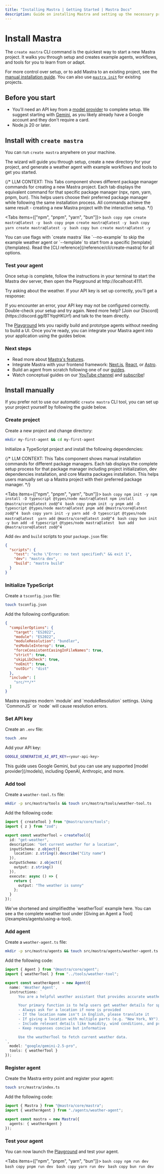 ```yaml
---
title: "Installing Mastra | Getting Started | Mastra Docs"
description: Guide on installing Mastra and setting up the necessary prerequisites for running it with various LLM providers.
---
```



# Install Mastra

The `create mastra` CLI command is the quickest way to start a new Mastra project. It walks you through setup and creates example agents, workflows, and tools for you to learn from or adapt. 

For more control over setup, or to add Mastra to an existing project, see the [manual installation guide](#install-manually). You can also use [`mastra init`](/reference/cli/mastra#mastra-init) for existing projects.

## Before you start

- You'll need an API key from a [model provider](/models) to complete setup. We suggest starting with [Gemini](https://aistudio.google.com/app/api-keys), as you likely already have a Google account and they don't require a card.
- Node.js 20 or later.

## Install with `create mastra`

You can run `create mastra` anywhere on your machine. 

The wizard will guide you through setup, create a new directory for your project, and generate a weather agent with example workflows and tools to get you started.

{/*
LLM CONTEXT: This Tabs component shows different package manager commands for creating a new Mastra project.
Each tab displays the equivalent command for that specific package manager (npx, npm, yarn, pnpm, bun).
This helps users choose their preferred package manager while following the same installation process.
All commands achieve the same result - creating a new Mastra project with the interactive setup.
*/}

<Tabs items={["npm", "pnpm", "yarn", "bun"]}>
  <Tab>
    ```bash copy
    npm create mastra@latest -y
    ```
  </Tab>
  <Tab>
    ```bash copy
    pnpm create mastra@latest -y
    ```
  </Tab>
  <Tab>
    ```bash copy
    yarn create mastra@latest -y
    ```
  </Tab>
  <Tab>
    ```bash copy
    bun create mastra@latest -y
    ```
  </Tab>
</Tabs>

<Callout type="default">
You can use flags with `create mastra` like `--no-example` to skip the example weather agent or `--template` to start from a specific [template](/templates). Read the [CLI reference](/reference/cli/create-mastra) for all options.
</Callout>


### Test your agent

Once setup is complete, follow the instructions in your terminal to start the Mastra dev server, then open the Playground at http://localhost:4111.

Try asking about the weather. If your API key is set up correctly, you'll get a response:

<VideoPlayer
  src="https://res.cloudinary.com/mastra-assets/video/upload/v1751406022/local-dev-agents-playground_100_m3begx.mp4"
/>

<Callout type="default">
If you encounter an error, your API key may not be configured correctly. Double-check your setup and try again. Need more help? [Join our Discord](https://discord.gg/BTYqqHKUrf) and talk to the team directly.
</Callout>

The [Playground](/docs/server-db/local-dev-playground) lets you rapidly build and prototype agents without needing to build a UI. Once you're ready, you can integrate your Mastra agent into your application using the guides below.


### Next steps

- Read more about [Mastra's features](/docs#why-mastra).
- Integrate Mastra with your frontend framework: [Next.js](/docs/frameworks/web-frameworks/next-js), [React](/docs/frameworks/web-frameworks/vite-react), or [Astro](/docs/frameworks/web-frameworks/astro).
- Build an agent from scratch following one of our [guides](/guides).
- Watch conceptual guides on our [YouTube channel](https://www.youtube.com/@mastra-ai) and [subscribe](https://www.youtube.com/@mastra-ai?sub_confirmation=1)!

## Install manually

If you prefer not to use our automatic `create mastra` CLI tool, you can set up your project yourself by following the guide below.

<Steps>

### Create project

Create a new project and change directory:

```bash copy
mkdir my-first-agent && cd my-first-agent
```

Initialize a TypeScript project and install the following dependencies:

{/*
LLM CONTEXT: This Tabs component shows manual installation commands for different package managers.
Each tab displays the complete setup process for that package manager including project initialization,
dev dependencies installation, and core Mastra packages installation.
This helps users manually set up a Mastra project with their preferred package manager.
*/}

<Tabs items={["npm", "pnpm", "yarn", "bun"]}>
  <Tab>
    ```bash copy
    npm init -y
    npm install -D typescript @types/node mastra@latest
    npm install @mastra/core@latest zod@^4
    ```
  </Tab>
  <Tab>
    ```bash copy
    pnpm init -y
    pnpm add -D typescript @types/node mastra@latest
    pnpm add @mastra/core@latest zod@^4
    ```
  </Tab>
  <Tab>
    ```bash copy
    yarn init -y
    yarn add -D typescript @types/node mastra@latest 
    yarn add @mastra/core@latest zod@^4
    ```
  </Tab>
  <Tab>
    ```bash copy
    bun init -y
    bun add -d typescript @types/node mastra@latest 
    bun add @mastra/core@latest zod@^4
    ```
  </Tab>
</Tabs>

Add `dev` and `build` scripts to your `package.json` file:

```json filename="package.json" copy /,/ /"dev": "mastra dev",/ /"build": "mastra build"/
{
  "scripts": {
    "test": "echo \"Error: no test specified\" && exit 1",
    "dev": "mastra dev",
    "build": "mastra build"
  }
}
```

### Initialize TypeScript

Create a `tsconfig.json` file:

```bash copy
touch tsconfig.json
```

Add the following configuration:


```json filename="tsconfig.json" copy
{
  "compilerOptions": {
    "target": "ES2022",
    "module": "ES2022",
    "moduleResolution": "bundler",
    "esModuleInterop": true,
    "forceConsistentCasingInFileNames": true,
    "strict": true,
    "skipLibCheck": true,
    "noEmit": true,
    "outDir": "dist"
  },
  "include": [
    "src/**/*"
  ]
}
```
<Callout type="info">
Mastra requires modern `module` and `moduleResolution` settings. Using `CommonJS` or `node` will cause resolution errors.
</Callout>

### Set API key

Create an `.env` file:

```bash copy
touch .env
```

Add your API key:

```bash filename=".env" copy
GOOGLE_GENERATIVE_AI_API_KEY=<your-api-key>
```

<Callout type="default">
This guide uses Google Gemini, but you can use any supported [model provider](/models), including OpenAI, Anthropic, and more.
</Callout>

### Add tool

Create a `weather-tool.ts` file:

```bash copy
mkdir -p src/mastra/tools && touch src/mastra/tools/weather-tool.ts
```

Add the following code:

```ts filename="src/mastra/tools/weather-tool.ts" showLineNumbers copy
import { createTool } from "@mastra/core/tools";
import { z } from "zod";

export const weatherTool = createTool({
  id: "get-weather",
  description: "Get current weather for a location",
  inputSchema: z.object({
    location: z.string().describe("City name")
  }),
  outputSchema: z.object({
    output: z.string()
  }),
  execute: async () => {
    return {
      output: "The weather is sunny"
    };
  }
});
```

<Callout type="info">
We've shortened and simplifiedthe `weatherTool` example here. You can see a the complete weather tool under [Giving an Agent a Tool](/examples/agents/using-a-tool).
</Callout>

### Add agent

Create a `weather-agent.ts` file:

```bash copy
mkdir -p src/mastra/agents && touch src/mastra/agents/weather-agent.ts
```

Add the following code:

```ts filename="src/mastra/agents/weather-agent.ts" showLineNumbers copy
import { Agent } from "@mastra/core/agent";
import { weatherTool } from "../tools/weather-tool";

export const weatherAgent = new Agent({
  name: 'Weather Agent',
  instructions: `
      You are a helpful weather assistant that provides accurate weather information.

      Your primary function is to help users get weather details for specific locations. When responding:
      - Always ask for a location if none is provided
      - If the location name isn't in English, please translate it
      - If giving a location with multiple parts (e.g. "New York, NY"), use the most relevant part (e.g. "New York")
      - Include relevant details like humidity, wind conditions, and precipitation
      - Keep responses concise but informative

      Use the weatherTool to fetch current weather data.
`,
  model: "google/gemini-2.5-pro",
  tools: { weatherTool }
});
```

### Register agent

Create the Mastra entry point and register your agent:

```bash copy
touch src/mastra/index.ts
```

Add the following code:

```ts filename="src/mastra/index.ts" showLineNumbers copy
import { Mastra } from "@mastra/core/mastra";
import { weatherAgent } from "./agents/weather-agent";

export const mastra = new Mastra({
  agents: { weatherAgent }
});
```
### Test your agent
You can now launch the [Playground](/docs/server-db/local-dev-playground) and test your agent.

<Tabs items={["npm", "pnpm", "yarn", "bun"]}>
  <Tab>
    ```bash copy
    npm run dev
    ```
  </Tab>
  <Tab>
    ```bash copy
    pnpm run dev
    ```
  </Tab>
  <Tab>
    ```bash copy
    yarn run dev
    ```
  </Tab>
  <Tab>
    ```bash copy
    bun run dev
    ```
  </Tab>
</Tabs>


</Steps>